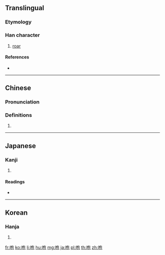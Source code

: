 {{character info/new}}
==Translingual==

===Etymology===
{{Han etym}}

===Han character===
{{Han char|rn=30|rad=口|as=05|sn=8|four=67012|canj=RPRU|ids=⿰口包}}

# [[roar]]

====References====
* {{Han ref|kx=0184.110|dkj=03484|dj=0403.100|hdz=10608.020|uh=5486|ud=21638|bh=A948|bd=43336}}

----

==Chinese==
{{zh-forms}}

===Pronunciation===
{{zh-pron
|m=páo
|c=paau4
|h=pfs=
|md=
|mn=qz,xm,zz:pâu
|w=
|mc=y
|oc=y
|cat=
}}

===Definitions===
{{zh-hanzi}}

# {{rfdef|lang=zh}}

----

==Japanese==

===Kanji===
{{ja-kanji|grade=|rs=口05}}

# {{defn|lang=ja|sort=口05}}

====Readings====
* {{ja-readings|on=[[ほう]] (hō)|kun=[[ほえる]] (hoeru)}}

----

==Korean==

===Hanja===
{{ko-hanja|hangeul=포|rv=po|mr=p'o}}

# {{defn|lang=ko|sort=口05}}

[[fr:咆]]
[[ko:咆]]
[[li:咆]]
[[hu:咆]]
[[mg:咆]]
[[ja:咆]]
[[pl:咆]]
[[th:咆]]
[[zh:咆]]